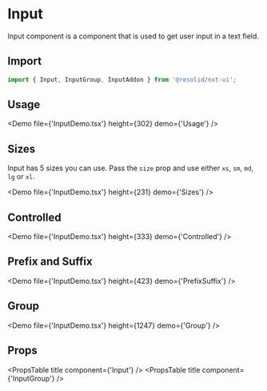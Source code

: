 # Input

Input component is a component that is used to get user input in a text field.

## Import

```javascript
import { Input, InputGroup, InputAddon } from '@resolid/nxt-ui';
```

## Usage

<Demo file={'InputDemo.tsx'} height={302} demo={'Usage'} />

## Sizes

Input has 5 sizes you can use. Pass the `size` prop and use either `xs`, `sm`, `md`, `lg` or `xl`.

<Demo file={'InputDemo.tsx'} height={231} demo={'Sizes'} />

## Controlled

<Demo file={'InputDemo.tsx'} height={333} demo={'Controlled'} />

## Prefix and Suffix

<Demo file={'InputDemo.tsx'} height={423} demo={'PrefixSuffix'} />

## Group

<Demo file={'InputDemo.tsx'} height={1247} demo={'Group'} />

## Props

<PropsTable title component={'Input'} />
<PropsTable title component={'InputGroup'} />
